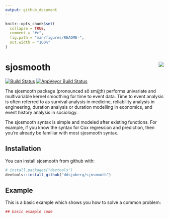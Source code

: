 ```yaml
---
output: github_document
---
```


<!-- README.md is generated from README.Rmd. Please edit that file -->

```r
knitr::opts_chunk$set(
  collapse = TRUE,
  comment = "#>",
  fig.path = "man/figures/README-",
  out.width = "100%"
)
```

# sjosmooth <img src="man/figures/logo-small.png" align="right" />

<!-- 
<<<<<<< HEAD
[![AppVeyor Build Status](https://ci.appveyor.com/api/projects/status/github/ddsjoberg/sjosmooth?branch=master&svg=true)](https://ci.appveyor.com/project/ddsjoberg/sjosmooth)
=======
>>>>>>> b464999b08778927a0b218c2e75f2ec6ca523e20
[![packageversion](https://img.shields.io/badge/Package%20version-0.1.0-orange.svg?style=flat-square)](commits/master)

[![CRAN_Status_Badge](http://www.r-pkg.org/badges/version/sjosmooth)](https://cran.r-project.org/package=sjosmooth)

[![Coverage Status](https://img.shields.io/codecov/c/github/ddsjoberg/sjosmooth/master.svg)](https://codecov.io/github/ddsjoberg/sjosmooth?branch=master)
--> 

[![Build Status](https://travis-ci.org/ddsjoberg/sjosmooth.svg?branch=master)](https://travis-ci.org/ddsjoberg/sjosmooth)
[![AppVeyor Build Status](https://ci.appveyor.com/api/projects/status/github/ddsjoberg/sjosmooth?branch=master&svg=true)](https://ci.appveyor.com/project/ddsjoberg/sjosmooth)

The sjosmooth package (pronounced sō smüt͟h) performs univariate and multivariable kernel smoothing for time to event data.  Time to event analysis is often referred to as survival analysis in medicine, reliability analysis in engineering, duration analysis or duration modelling in economics, and event history analysis in sociology.  

The sjosmooth syntax is simple and modeled after existing functions. For example, if you know the syntax for Cox regression and prediction, then you're already be familiar with most sjosmooth syntax.  

## Installation

You can install sjosmooth from github with:

```r
# install.packages("devtools")
devtools::install_github("ddsjoberg/sjosmooth")
```

## Example

This is a basic example which shows you how to solve a common problem:

```r
## basic example code
```

